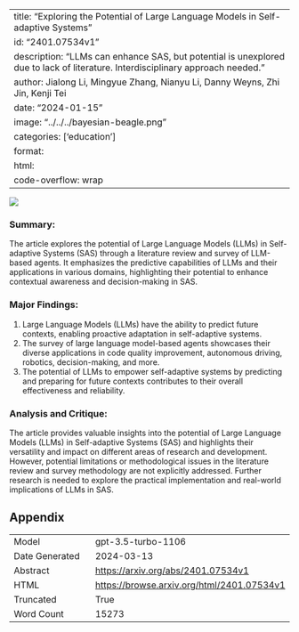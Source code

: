 
---
title: "Exploring the Potential of Large Language Models in Self-adaptive Systems"
id: "2401.07534v1"
description: "LLMs can enhance SAS, but potential is unexplored due to lack of literature. Interdisciplinary approach needed."
author: Jialong Li, Mingyue Zhang, Nianyu Li, Danny Weyns, Zhi Jin, Kenji Tei
date: "2024-01-15"
image: "../../../bayesian-beagle.png"
categories: ['education']
format:
  html:
    code-overflow: wrap
---

![](../../../bayesian-beagle.png)

### Summary:
The article explores the potential of Large Language Models (LLMs) in Self-adaptive Systems (SAS) through a literature review and survey of LLM-based agents. It emphasizes the predictive capabilities of LLMs and their applications in various domains, highlighting their potential to enhance contextual awareness and decision-making in SAS.

### Major Findings:
1. Large Language Models (LLMs) have the ability to predict future contexts, enabling proactive adaptation in self-adaptive systems.
2. The survey of large language model-based agents showcases their diverse applications in code quality improvement, autonomous driving, robotics, decision-making, and more.
3. The potential of LLMs to empower self-adaptive systems by predicting and preparing for future contexts contributes to their overall effectiveness and reliability.

### Analysis and Critique:
The article provides valuable insights into the potential of Large Language Models (LLMs) in Self-adaptive Systems (SAS) and highlights their versatility and impact on different areas of research and development. However, potential limitations or methodological issues in the literature review and survey methodology are not explicitly addressed. Further research is needed to explore the practical implementation and real-world implications of LLMs in SAS.

## Appendix

|          |          |
|----------|----------|
| Model     | gpt-3.5-turbo-1106       |
| Date Generated     | 2024-03-13       |
| Abstract | [https://arxiv.org/abs/2401.07534v1](https://arxiv.org/abs/2401.07534v1)        |
| HTML     | [https://browse.arxiv.org/html/2401.07534v1](https://browse.arxiv.org/html/2401.07534v1)       |
| Truncated       | True       |
| Word Count       | 15273       |
